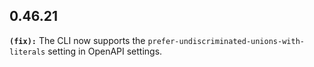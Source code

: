 ## 0.46.21
**`(fix):`** The CLI now supports the `prefer-undiscriminated-unions-with-literals` setting in OpenAPI settings.


